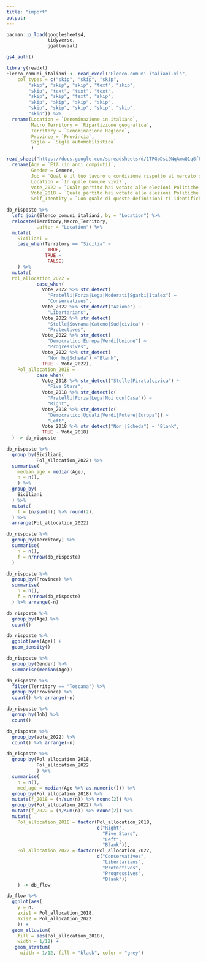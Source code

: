 ```yaml
---
title: "import"
output:
---
```



```r
pacman::p_load(googlesheets4,
               tidyverse,
               ggalluvial)

gs4_auth()
```

```r
library(readxl)
Elenco_comuni_italiani <- read_excel("Elenco-comuni-italiani.xls", 
    col_types = c("skip", "skip", "skip", 
        "skip", "skip", "skip", "text", "skip", 
        "skip", "text", "text", "text", 
        "skip", "skip", "text", "skip", 
        "skip", "skip", "skip", "skip", 
        "skip", "skip", "skip", "skip", "skip", 
        "skip")) %>%
  rename(Location = `Denominazione in italiano`,
         Macro_Territory = `Ripartizione geografica`,
         Territory = `Denominazione Regione`,
         Province = `Provincia`,
         Sigla = `Sigla automobilistica`
         )
```


```r
read_sheet("https://docs.google.com/spreadsheets/d/1TPGpDsi9NqAmwQ1qGfF24zoH6quFQkzlOJFMChFbXQs/edit?resourcekey#gid=2038016536") %>%
  rename(Age = `Età (in anni compiuti)`,
         Gender = Genere,
         Job = `Qual è il tuo lavoro o condizione rispetto al mercato del lavoro?`,
         Location = `In quale Comune vivi?`,
         Vote_2022 = `Quale partito hai votato alle elezioni Politiche nazionali del 25 Settembre 2022? (solo nel caso di voto disgiunto: indica i DUE partiti)`,
         Vote_2018 = `Quale partito hai votato alle elezioni Politiche nazionali del 2018? (solo nel caso di voto disgiunto: indica i DUE partiti)`,
         Self_Identity = `Con quale di queste definizioni ti identifichi?`) -> db_risposte

db_risposte %>%
  left_join(Elenco_comuni_italiani, by = "Location") %>%
  relocate(Territory,Macro_Territory,
           .after = "Location") %>%
  mutate(
    Siciliani =
    case_when(Territory == "Sicilia" ~
               TRUE,
              TRUE ~
               FALSE)
    ) %>%
  mutate(
  Pol_allocation_2022 =
           case_when(
             Vote_2022 %>% str_detect(
               "Fratelli|Forza|Lega|Moderati|Sgarbi|Italex") ~
               "Conservatives",
             Vote_2022 %>% str_detect("Azione") ~
               "Libertarians",
             Vote_2022 %>% str_detect(
               "Stelle|Sovrana|Cateno|Sud|civica") ~
               "Protectives",
             Vote_2022 %>% str_detect(
               "Democratico|Europa|Verdi|Unione") ~
               "Progressives",
             Vote_2022 %>% str_detect(
               "Non ho|Scheda") ~"Blank",
             TRUE ~ Vote_2022),
    Pol_allocation_2018 =
           case_when(
             Vote_2018 %>% str_detect("Stelle|Pirata|civica") ~
               "Five Stars",
             Vote_2018 %>% str_detect(c(
               "Fratelli|Forza|Lega|Noi con|Casa")) ~
               "Right",
             Vote_2018 %>% str_detect(c(
               "Democratico|Uguali|Verdi|Potere|Europa")) ~
               "Left",
             Vote_2018 %>% str_detect("Non |Scheda") ~ "Blank",
             TRUE ~ Vote_2018)
  ) -> db_risposte
```

```r
db_risposte %>%
  group_by(Siciliani,
           Pol_allocation_2022) %>%
  summarise(
    median_age = median(Age),
    n = n(),
    ) %>%
  group_by(
    Siciliani
  ) %>%
  mutate(
    f = (n/sum(n)) %>% round(2),
  ) %>%
  arrange(Pol_allocation_2022)
```



```r
db_risposte %>%
  group_by(Territory) %>%
  summarise(
    n = n(),
    f = n/nrow(db_risposte)
  )

db_risposte %>%
  group_by(Province) %>%
  summarise(
    n = n(),
    f = n/nrow(db_risposte)
  ) %>% arrange(-n)

db_risposte %>%
  group_by(Age) %>%
  count()

db_risposte %>%
  ggplot(aes(Age)) +
  geom_density()

db_risposte %>%
  group_by(Gender) %>%
  summarise(median(Age))


```


```r

db_risposte %>%
  filter(Territory == "Toscana") %>%
  group_by(Province) %>%
  count() %>% arrange(-n)

db_risposte %>%
  group_by(Job) %>%
  count()

db_risposte %>%
  group_by(Vote_2022) %>%
  count() %>% arrange(-n)

```



```r
db_risposte %>%
  group_by(Pol_allocation_2018,
           Pol_allocation_2022
           ) %>%
  summarise(
    n = n(),
    med_age = median(Age %>% as.numeric())) %>%
  group_by(Pol_allocation_2018) %>%
  mutate(f_2018 = (n/sum(n)) %>% round(2)) %>%
  group_by(Pol_allocation_2022) %>%
  mutate(f_2022 = (n/sum(n)) %>% round(2)) %>%
  mutate(
    Pol_allocation_2018 = factor(Pol_allocation_2018,
                                 c("Right",
                                   "Five Stars",
                                   "Left",
                                   "Blank")),
    Pol_allocation_2022 = factor(Pol_allocation_2022,
                                 c("Conservatives",
                                   "Libertarians",
                                   "Protectives",
                                   "Progressives",
                                   "Blank"))
    ) -> db_flow
```

```r
db_flow %>%
  ggplot(aes(
    y = n,
    axis1 = Pol_allocation_2018,
    axis2 = Pol_allocation_2022
    )) +
  geom_alluvium(
    fill = aes(Pol_allocation_2018),
    width = 1/12) +
   geom_stratum(
     width = 1/12, fill = "black", color = "grey")
```


